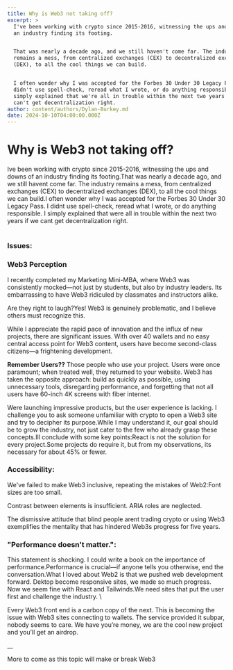 ```yaml
---
title: Why is Web3 not taking off?
excerpt: >
  I've been working with crypto since 2015-2016, witnessing the ups and downs of
  an industry finding its footing.


  That was nearly a decade ago, and we still haven't come far. The industry
  remains a mess, from centralized exchanges (CEX) to decentralized exchanges
  (DEX), to all the cool things we can build.


  I often wonder why I was accepted for the Forbes 30 Under 30 Legacy Pass. I
  didn't use spell-check, reread what I wrote, or do anything responsible. I
  simply explained that we're all in trouble within the next two years if we
  can't get decentralization right.
author: content/authors/Dylan-Burkey.md
date: 2024-10-10T04:00:00.000Z
---
```


# Why is Web3 not taking off?

 Ive been working with crypto since 2015-2016, witnessing the ups and downs of an industry finding its footing.That was nearly a decade ago, and we still havent come far. The industry remains a mess, from centralized exchanges (CEX) to decentralized exchanges (DEX), to all the cool things we can build.I often wonder why I was accepted for the Forbes 30 Under 30 Legacy Pass. I didnt use spell-check, reread what I wrote, or do anything responsible. I simply explained that were all in trouble within the next two years if we cant get decentralization right.

#

### Issues:

### Web3 Perception

I recently completed my Marketing Mini-MBA, where Web3 was consistently mocked—not just by students, but also by industry leaders. Its embarrassing to have Web3 ridiculed by classmates and instructors alike.

Are they right to laugh?Yes! Web3 is genuinely problematic, and I believe others must recognize this. 

While I appreciate the rapid pace of innovation and the influx of new projects, there are significant issues. With over 40 wallets and no easy central access point for Web3 content, users have become second-class citizens—a frightening development.

**Remember Users??** Those people who use your project. Users were once paramount; when treated well, they returned to your website. Web3 has taken the opposite approach: build as quickly as possible, using unnecessary tools, disregarding performance, and forgetting that not all users have 60-inch 4K screens with fiber internet.

Were launching impressive products, but the user experience is lacking. I challenge you to ask someone unfamiliar with crypto to open a Web3 site and try to decipher its purpose.While I may understand it, our goal should be to grow the industry, not just cater to the few who already grasp these concepts.Ill conclude with some key points\:React is not the solution for every project.Some projects do require it, but from my observations, its necessary for about 45% or fewer.

### Accessibility: 

We've failed to make Web3 inclusive, repeating the mistakes of Web2\:Font sizes are too small.

Contrast between elements is insufficient. ARIA roles are neglected.

The dismissive attitude that blind people arent trading crypto or using Web3 exemplifies the mentality that has hindered Web3s progress for five years.

### "Performance doesn't matter.":

This statement is shocking. I could write a book on the importance of performance.Performance is crucial—if anyone tells you otherwise, end the conversation.What I loved about Web2 is that we pushed web development forward. Dektop become responsive sites, we made so much progress. Now we seem fine with React and Tailwinds.We need sites that put the user first and challenge the industry. \


Every Web3 front end is a carbon copy of the next. This is becoming the issue with Web3 sites connecting to wallets. The service provided it subpar, nobody seems to care. We have you’re money, we are the cool new project and you’ll get an airdrop.

\_\_

More to come as this topic will make or break Web3
